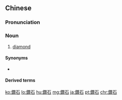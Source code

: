 {{also|钻石}}
==Chinese==
{{zh-forms|s=钻石}}

===Pronunciation===
{{zh-pron
|m=zuànshí
|c=zyun3 sek6
|h=pfs=chon-sa̍k
|mn=xm,zz:choàn-se̍k
|ma=y
|cat=n
}}

===Noun===
{{zh-noun}}

# [[diamond]] {{gloss|precious stone}} {{zh-mw|m:顆|c:粒}}

====Synonyms====
* {{qualifier|Min Nan}} {{zh-l|璇石}}

====Derived terms====
{{zh-der|鑽石王老五}}

{{zh-cat|Advanced|Gems}}

[[ko:鑽石]]
[[lo:鑽石]]
[[hu:鑽石]]
[[mg:鑽石]]
[[ja:鑽石]]
[[pt:鑽石]]
[[chr:鑽石]]